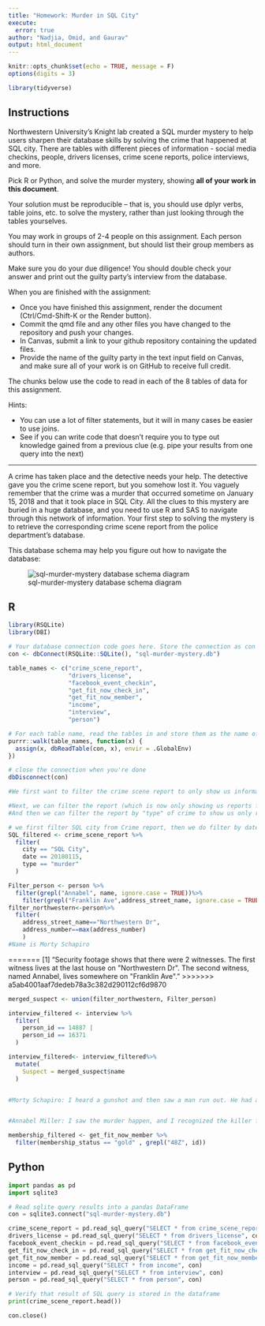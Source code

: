 ```yaml
---
title: "Homework: Murder in SQL City"
execute:
  error: true
author: "Nadjia, Omid, and Gaurav"
output: html_document
---
```


```r
knitr::opts_chunk$set(echo = TRUE, message = F)
options(digits = 3)

library(tidyverse)

```

## Instructions
Northwestern University's Knight lab created a SQL murder mystery to help users sharpen their database skills by solving the crime that happened at SQL city. There are tables with different pieces of information - social media checkins, people, drivers licenses, crime scene reports, police interviews, and more. 

Pick R or Python, and solve the murder mystery, showing **all of your work in this document**. 

Your solution must be reproducible -- that is, you should use dplyr verbs, table joins, etc. to solve the mystery, rather than just looking through the tables yourselves.

You may work in groups of 2-4 people on this assignment. Each person should turn in their own assignment, but should list their group members as authors.

Make sure you do your due diligence! You should double check your answer and print out the guilty party's interview from the database.

When you are finished with the assignment: 

- Once you have finished this assignment, render the document (Ctrl/Cmd-Shift-K or the Render button). 
- Commit the qmd file and any other files you have changed to the repository and push your changes.
- In Canvas, submit a link to your github repository containing the updated files.
- Provide the name of the guilty party in the text input field on Canvas, and make sure all of your work is on GitHub to receive full credit.

The chunks below use the code to read in each of the 8 tables of data for this assignment.

Hints:

- You can use a lot of filter statements, but it will in many cases be easier to use joins. 
- See if you can write code that doesn't require you to type out knowledge gained from a previous clue (e.g. pipe your results from one query into the next)


***

A crime has taken place and the detective needs your help. The detective gave you the crime scene report, but you somehow lost it. You vaguely remember that the crime was a murder that occurred sometime on January 15, 2018 and that it took place in SQL City. All the clues to this mystery are buried in a huge database, and you need to use R and SAS to navigate through this network of information. Your first step to solving the mystery is to retrieve the corresponding crime scene report from the police department's database. 

This database schema may help you figure out how to navigate the database:

![sql-murder-mystery database schema diagram](https://github.com/NUKnightLab/sql-mysteries/blob/master/schema.png?raw=true)

## R
```r
library(RSQLite)
library(DBI)

# Your database connection code goes here. Store the connection as con 
con <- dbConnect(RSQLite::SQLite(), "sql-murder-mystery.db")

table_names <- c("crime_scene_report", 
                 "drivers_license", 
                 "facebook_event_checkin",
                 "get_fit_now_check_in", 
                 "get_fit_now_member", 
                 "income", 
                 "interview",
                 "person")

# For each table name, read the tables in and store them as the name of the table
purrr::walk(table_names, function(x) {
  assign(x, dbReadTable(con, x), envir = .GlobalEnv)
})

# close the connection when you're done
dbDisconnect(con)

```

```r
#We first want to filter the crime scene report to only show us information from SQL City.

#Next, we can filter the report (which is now only showing us reports from SQL City) by the date of the murder: January 15th
#And then we can filter the report by "type" of crime to show us only reports of murders.
```



```r
# we first filter SQL city from Crime report, then we do filter by date and type
SQL_filtered <- crime_scene_report %>%
  filter(
    city == "SQL City",
    date == 20180115,
    type == "murder"
  )
```

```r
Filter_person <- person %>%
  filter(grepl("Annabel", name, ignore.case = TRUE))%>%
    filter(grepl("Franklin Ave",address_street_name, ignore.case = TRUE))
filter_northwestern<-person%>%
  filter(
    address_street_name=="Northwestern Dr",
    address_number==max(address_number)
    )
#Name is Morty Schapiro

```

=======
[1] "Security footage shows that there were 2 witnesses. The first witness lives at the last house on \"Northwestern Dr\". The second witness, named Annabel, lives somewhere on \"Franklin Ave\"."
>>>>>>> a5ab4001aaf7dedeb78a3c382d290112cf6d9870


```r

merged_suspect <- union(filter_northwestern, Filter_person)
```

```r
interview_filtered <- interview %>%
  filter(
    person_id == 14887 |
    person_id == 16371
  )

interview_filtered<- interview_filtered%>%
  mutate(
    Suspect = merged_suspect$name
  )


#Morty Schapiro: I heard a gunshot and then saw a man run out. He had a "Get Fit Now Gym" bag. The membership number on the bag started with "48Z". Only gold members have those bags. The man got into a car with a plate that included "H42W".


#Annabel Miller: I saw the murder happen, and I recognized the killer from my gym when I was working out last week on January the 9th.
```


```r
membership_filtered <- get_fit_now_member %>%
  filter(membership_status == "gold" , grepl("48Z", id))
```




















## Python

```python
import pandas as pd
import sqlite3

# Read sqlite query results into a pandas DataFrame
con = sqlite3.connect("sql-murder-mystery.db")

crime_scene_report = pd.read_sql_query("SELECT * from crime_scene_report", con)
drivers_license = pd.read_sql_query("SELECT * from drivers_license", con)
facebook_event_checkin = pd.read_sql_query("SELECT * from facebook_event_checkin", con)
get_fit_now_check_in = pd.read_sql_query("SELECT * from get_fit_now_check_in", con)
get_fit_now_member = pd.read_sql_query("SELECT * from get_fit_now_member", con)
income = pd.read_sql_query("SELECT * from income", con)
interview = pd.read_sql_query("SELECT * from interview", con)
person = pd.read_sql_query("SELECT * from person", con)

# Verify that result of SQL query is stored in the dataframe
print(crime_scene_report.head())

con.close()
```

